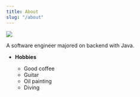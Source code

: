 ```yaml
---
title: About
slug: "/about"
---
```


![](/about.jpg)

A software engineer majored on backend with Java.

- <b>Hobbies</b>

    - Good coffee
    - Guitar
    - Oil painting
    - Diving
